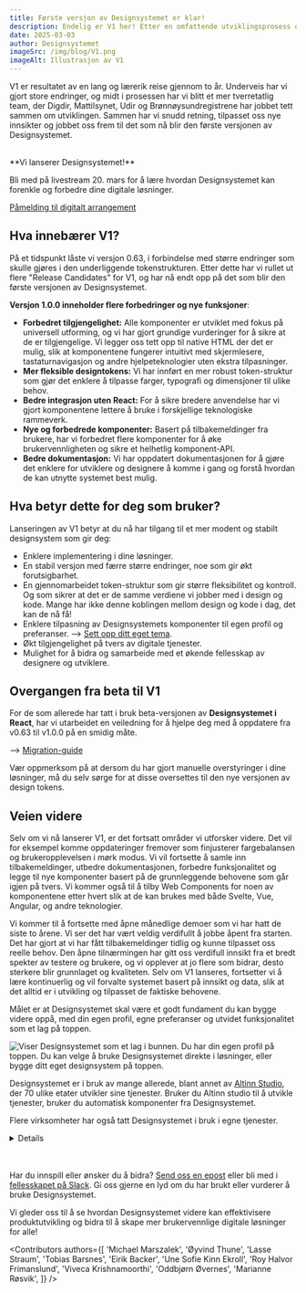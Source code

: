 ```yaml
---
title: Første versjon av Designsystemet er klar!
description: Endelig er V1 her! Etter en omfattende utviklingsprosess og tett samarbeid med flere aktører, lanserer vi nå første stabile versjon av Designsystemet!
date: 2025-03-03
author: Designsystemet
imageSrc: /img/blog/V1.png
imageAlt: Illustrasjon av V1
---
```


V1 er resultatet av en lang og lærerik reise gjennom to år. Underveis har vi gjort store endringer, og midt i prosessen har vi blitt et mer tverretatlig team, der Digdir, Mattilsynet, Udir og Brønnøysundregistrene har jobbet tett sammen om utviklingen. Sammen har vi snudd retning, tilpasset oss nye innsikter og jobbet oss frem til det som nå blir den første versjonen av Designsystemet.

<br/>

<Card data-color='brand3' data-variant="tinted">
**Vi lanserer Designsystemet!** 

Bli med på livestream 20. mars for å lære hvordan Designsystemet kan forenkle og forbedre dine digitale løsninger.

[Påmelding til digitalt arrangement](https://event.checkin.no/110475/apen-lansering-av-designsystemet)
</Card>

## Hva innebærer V1?

På et tidspunkt låste vi versjon 0.63, i forbindelse med større endringer som skulle gjøres i den underliggende tokenstrukturen. Etter dette har vi rullet ut flere "Release Candidates" for V1, og har nå endt opp på det som blir den første versjonen av Designsystemet.

**Versjon 1.0.0 inneholder flere forbedringer og nye funksjoner**:

- **Forbedret tilgjengelighet:** Alle komponenter er utviklet med fokus på universell utforming, og vi har gjort grundige vurderinger for å sikre at de er tilgjengelige. Vi legger oss tett opp til native HTML der det er mulig, slik at komponentene fungerer intuitivt med skjermlesere, tastaturnavigasjon og andre hjelpeteknologier uten ekstra tilpasninger.
- **Mer fleksible designtokens:** Vi har innført en mer robust token-struktur som gjør det enklere å tilpasse farger, typografi og dimensjoner til ulike behov.
- **Bedre integrasjon uten React:** For å sikre bredere anvendelse har vi gjort komponentene lettere å bruke i forskjellige teknologiske rammeverk.
- **Nye og forbedrede komponenter:** Basert på tilbakemeldinger fra brukere, har vi forbedret flere komponenter for å øke brukervennligheten og sikre et helhetlig komponent-API.
- **Bedre dokumentasjon:** Vi har oppdatert dokumentasjonen for å gjøre det enklere for utviklere og designere å komme i gang og forstå hvordan de kan utnytte systemet best mulig.

## Hva betyr dette for deg som bruker?

Lanseringen av V1 betyr at du nå har tilgang til et mer modent og stabilt designsystem som gir deg:

- Enklere implementering i dine løsninger.
- En stabil versjon med færre større endringer, noe som gir økt forutsigbarhet.
- En gjennomarbeidet token-struktur som gir større fleksibilitet og kontroll. Og som sikrer at det er de samme verdiene vi jobber med i design og kode. Mange har ikke denne koblingen mellom design og kode i dag, det kan de nå få!
- Enklere tilpasning av Designsystemets komponenter til egen profil og preferanser. --> [Sett opp ditt eget tema](/no/fundamentals/for-designers/own-theme).
- Økt tilgjengelighet på tvers av digitale tjenester.
- Mulighet for å bidra og samarbeide med et økende fellesskap av designere og utviklere.

## Overgangen fra beta til V1
For de som allerede har tatt i bruk beta-versjonen av **Designsystemet i React**, har vi utarbeidet en veiledning for å hjelpe deg med å oppdatere fra v0.63 til v1.0.0 på en smidig måte.

--> [Migration-guide](https://github.com/digdir/designsystemet/blob/main/packages/react/MIGRATION.md)

Vær oppmerksom på at dersom du har gjort manuelle overstyringer i dine løsninger, må du selv sørge for at disse oversettes til den nye versjonen av design tokens. 

## Veien videre
Selv om vi nå lanserer V1, er det fortsatt områder vi utforsker videre. Det vil for eksempel komme oppdateringer fremover som finjusterer fargebalansen og brukeropplevelsen i mørk modus. Vi vil fortsette å samle inn tilbakemeldinger, utbedre dokumentasjonen, forbedre funksjonalitet og legge til nye komponenter basert på de grunnleggende behovene som går igjen på tvers. Vi kommer også til å tilby Web Components for noen av komponentene etter hvert slik at de kan brukes med både Svelte, Vue, Angular, og andre teknologier.

Vi kommer til å fortsette med åpne månedlige demoer som vi har hatt de siste to årene. Vi ser det har vært veldig verdifullt å jobbe åpent fra starten. Det har gjort at vi har fått tilbakemeldinger tidlig og kunne tilpasset oss reelle behov. Den åpne tilnærmingen har gitt oss verdifull innsikt fra et bredt spekter av testere og brukere, og vi opplever at jo flere som bidrar, desto sterkere blir grunnlaget og kvaliteten. Selv om V1 lanseres, fortsetter vi å lære kontinuerlig og vil forvalte systemet basert på innsikt og data, slik at det alltid er i utvikling og tilpasset de faktiske behovene.

Målet er at Designsystemet skal være et godt fundament du kan bygge videre oppå, med din egen profil, egne preferanser og utvidet funksjonalitet som et lag på toppen. 

<Image
  src='/img/lagvis-bruk.png'
  alt='Viser Designsystemet som et lag i bunnen. Du har din egen profil på toppen. Du kan velge å bruke Designsystemet direkte i løsninger, eller bygge ditt eget designsystem på toppen.'
  boxShadow={false}
  caption='Noen velger å bygge sitt eget designsystem på toppen av Designsystemet, mens andre bruker det direkte i løsninger. '
/>


Designsystemet er i bruk av mange allerede, blant annet av [Altinn Studio](https://altinn.studio/), der 70 ulike etater utvikler sine tjenester. Bruker du Altinn studio til å utvikle tjenester, bruker du automatisk komponenter fra Designsystemet.

Flere virksomheter har også tatt Designsystemet i bruk i egne tjenester. 

<Card data-color='neutral'>
  <Details>
    <DetailsSummary>Eksempler på bruk</DetailsSummary>
    <DetailsContent>
    - [Mattilsynet](https://www.mattilsynet.no/) bygger sitt designsystem oppå Designsystemet.
- [Utdanningsdirektoratet](https://www.udir.no/) bygger sitt designsystem oppå Designsystemet.
- [Brønnøysundregistrene](https://www.brreg.no/) har tatt i bruk Designsystemet på bl.a. [Virksomhetsopplysninger](https://virksomhet.brreg.no/no/oppslag/enheter) og [Støtteregister](https://stotte.brreg.no/no/oppslag/stoettetildeling).
- [Data.norge.no](https://data.norge.no) bruker tokens, komponenter og mønstre fra Designsystemet.
- [Tolletaten](https://www.toll.no/) har tatt i bruk Designsystemet på sine nettsider.
- [KS Digital](https://ksdigital.no/) har tatt i bruk Designsystemet på blant annet [ledsagerbevis.no](https://ledsagerbevis.no/).
- [Arbeidstilsynet](https://www.arbeidstilsynet.no/) har tatt i bruk Designsystemet på sine nettsider. 
- [Hjelpeside for fellesløsninger](https://eid.difi.no/no) bruker tokens og komponenter fra Designsystemet.
- [Digdir.no](https://www.digdir.no/), [UU-tilsynet](https://www.uutilsynet.no/), [UU-status](https://uustatus.no/), [samarbeidsportalen](https://samarbeid.digdir.no/) bruker tokens fra Designsystemet. 

<br/>
    </DetailsContent>
  </Details>
</Card>

<br/>
<br/>

Har du innspill eller ønsker du å bidra? [Send oss en epost](mailto:designsystem@digdir.no) eller bli med i [fellesskapet på Slack](http://designsystemet.no/slack). Gi oss gjerne en lyd om du har brukt eller vurderer å bruke Designsystemet. 

Vi gleder oss til å se hvordan Designsystemet videre kan effektivisere produktutvikling og bidra til å skape mer brukervennlige digitale løsninger for alle! 




<Contributors
  authors={[
    'Michael Marszalek',
    'Øyvind Thune',
    'Lasse Straum',
    'Tobias Barsnes',
    'Eirik Backer',
    'Une Sofie Kinn Ekroll',
    'Roy Halvor Frimanslund',
    'Viveca Krishnamoorthi',
    'Oddbjørn Øvernes',
    'Marianne Røsvik',
  ]}
/>
